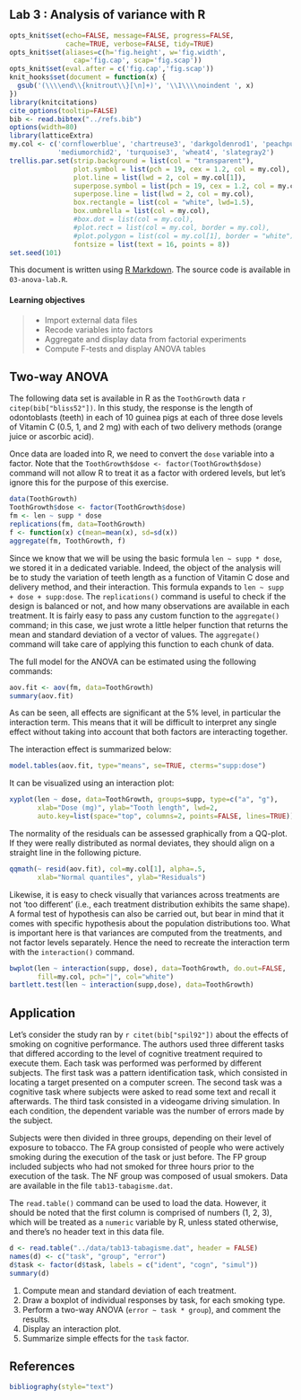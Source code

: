 Lab 3 : Analysis of variance with R
------------------------------
``` r
opts_knit$set(echo=FALSE, message=FALSE, progress=FALSE, 
              cache=TRUE, verbose=FALSE, tidy=TRUE)
opts_knit$set(aliases=c(h='fig.height', w='fig.width',
                cap='fig.cap', scap='fig.scap'))
opts_knit$set(eval.after = c('fig.cap','fig.scap'))
knit_hooks$set(document = function(x) {
  gsub('(\\\\end\\{knitrout\\}[\n]+)', '\\1\\\\noindent ', x)
})
library(knitcitations)
cite_options(tooltip=FALSE)
bib <- read.bibtex("../refs.bib")
options(width=80)
library(latticeExtra)
my.col <- c('cornflowerblue', 'chartreuse3', 'darkgoldenrod1', 'peachpuff3',
            'mediumorchid2', 'turquoise3', 'wheat4', 'slategray2')
trellis.par.set(strip.background = list(col = "transparent"), 
                plot.symbol = list(pch = 19, cex = 1.2, col = my.col),
                plot.line = list(lwd = 2, col = my.col[1]),
                superpose.symbol = list(pch = 19, cex = 1.2, col = my.col),
                superpose.line = list(lwd = 2, col = my.col),
                box.rectangle = list(col = "white", lwd=1.5),
                box.umbrella = list(col = my.col),
                #box.dot = list(col = my.col),
                #plot.rect = list(col = my.col, border = my.col),
                #plot.polygon = list(col = my.col[1], border = "white"),
                fontsize = list(text = 16, points = 8))
set.seed(101)
```

This document is written using [R Markdown](http://www.rstudio.com/ide/docs/r_markdown). The source code is available in `03-anova-lab.R`. 


#### Learning objectives

> * Import external data files
> * Recode variables into factors
> * Aggregate and display data from factorial experiments
> * Compute F-tests and display ANOVA tables


## Two-way ANOVA

The following data set is available in R as the `ToothGrowth` data `r citep(bib["bliss52"])`. In this study, the response is the length of odontoblasts (teeth) in each of 10 guinea pigs at each of three dose levels of Vitamin C (0.5, 1, and 2 mg) with each of two delivery methods (orange juice or ascorbic acid). 

Once data are loaded into R, we need to convert the `dose` variable into a factor. Note that the `ToothGrowth$dose <- factor(ToothGrowth$dose)` command will not allow R to treat it as a factor with ordered levels, but let's ignore this for the purpose of this exercise.
```r
data(ToothGrowth)
ToothGrowth$dose <- factor(ToothGrowth$dose)
fm <- len ~ supp * dose
replications(fm, data=ToothGrowth)
f <- function(x) c(mean=mean(x), sd=sd(x))
aggregate(fm, ToothGrowth, f)
```

Since we know that we will be using the basic formula `len ~ supp * dose`, we stored it in a dedicated variable. Indeed, the object of the analysis will be to study the variation of teeth length as a function of Vitamin C dose and delivery method, and their interaction. This formula expands to `len ~ supp + dose + supp:dose`. The `replications()` command is useful to check if the design is balanced or not, and how many observations are available in each treatment. It is fairly easy to pass any custom function to the `aggregate()` command; in this case, we just wrote a little helper function that returns the mean and standard deviation of a vector of values. The `aggregate()` command will take care of applying this function to each chunk of data.

The full model for the ANOVA can be estimated using the following commands:
```r
aov.fit <- aov(fm, data=ToothGrowth)
summary(aov.fit)
```

As can be seen, all effects are significant at the 5% level, in particular the interaction term. This means that it will be difficult to interpret any single effect without taking into account that both factors are interacting together.

The interaction effect is summarized below:
```r
model.tables(aov.fit, type="means", se=TRUE, cterms="supp:dose")
```

It can be visualized using an interaction plot:
```r
xyplot(len ~ dose, data=ToothGrowth, groups=supp, type=c("a", "g"),
       xlab="Dose (mg)", ylab="Tooth length", lwd=2, 
       auto.key=list(space="top", columns=2, points=FALSE, lines=TRUE))
```

The normality of the residuals can be assessed graphically from a QQ-plot. If they were really distributed as normal deviates, they should align on a straight line in the following picture.
```r
qqmath(~ resid(aov.fit), col=my.col[1], alpha=.5,
       xlab="Normal quantiles", ylab="Residuals")
```

Likewise, it is easy to check visually that variances across treatments are not 'too different' (i.e., each treatment distribution exhibits the same shape). A formal test of hypothesis can also be carried out, but bear in mind that it comes with specific hypothesis about the population distributions too. What is important here is that variances are computed from the treatments, and not factor levels separately. Hence the need to recreate the interaction term with the `interaction()` command.
```r
bwplot(len ~ interaction(supp, dose), data=ToothGrowth, do.out=FALSE,
       fill=my.col, pch="|", col="white")
bartlett.test(len ~ interaction(supp,dose), data=ToothGrowth)
```


## Application

Let's consider the study ran by `r citet(bib["spil92"])` about the effects of smoking on cognitive performance. The authors used three different tasks that differed according to the level of cognitive treatment required to execute them. Each task was performed was performed by different subjects. The first task was a pattern identification task, which consisted in locating a target presented on a computer screen. The second task was a cognitive task where subjects were asked to read some text and recall it afterwards. The third task consisted in a videogame driving simulation. In each condition, the dependent variable was the number of errors made by the subject. 

Subjects were then divided in three groups, depending on their level of exposure to tobacco. The FA group consisted of people who were actively smoking during the execution of the task or just before. The FP group included subjects who had not smoked for three hours prior to the execution of the task. The NF group was composed of usual smokers. Data are available in the file `tab13-tabagisme.dat`.

The `read.table()` command can be used to load the data. However, it should be noted that the first column is comprised of numbers (1, 2, 3), which will be treated as a `numeric` variable by R, unless stated otherwise, and there's no header text in this data file.

```r
d <- read.table("../data/tab13-tabagisme.dat", header = FALSE)
names(d) <- c("task", "group", "error")
d$task <- factor(d$task, labels = c("ident", "cogn", "simul"))
summary(d)
```

1. Compute mean and standard deviation of each treatment.
2. Draw a boxplot of individual responses by task, for each smoking type.
3. Perform a two-way ANOVA (`error ~ task * group`), and comment the results.
4. Display an interaction plot.
5. Summarize simple effects for the `task` factor.

## References

```r
bibliography(style="text")
```
